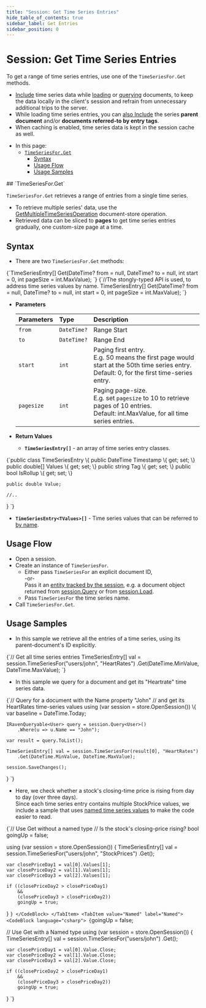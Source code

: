 ```yaml
---
title: "Session: Get Time Series Entries"
hide_table_of_contents: true
sidebar_label: Get Entries
sidebar_position: 0
---
```



# Session: Get Time Series Entries 
<Admonition type="note" title="">

To get a range of time series entries, use one of the `TimeSeriesFor.Get` methods.  

<Admonition type="info" title="">

* [Include](../../../../../document-extensions/timeseries/client-api/session/include/overview.mdx) 
  time series data while [loading](../../../../../document-extensions/timeseries/client-api/session/include/with-session-load.mdx) 
  or [querying](../../../../../document-extensions/timeseries/client-api/session/include/with-session-query.mdx) 
  documents, to keep the data locally in the client's session and refrain from unnecessary additional trips to the server.  
* While loading time series entries, you can 
  [also Include](../../../../../document-extensions/timeseries/client-api/session/get/get-entries.mdx#include-parent-and-tagged-documents) 
  the series **parent document** and/or **documents referred-to by entry tags**.  
* When caching is enabled, time series data is kept in the session cache as well.  

</Admonition>

* In this page:  
   * [`TimeSeriesFor.Get`](../../../../../document-extensions/timeseries/client-api/session/get/get-entries.mdx#timeseriesforget)  
      * [Syntax](../../../../../document-extensions/timeseries/client-api/session/get/get-entries.mdx#syntax)  
      * [Usage Flow](../../../../../document-extensions/timeseries/client-api/session/get/get-entries.mdx#usage-flow)  
      * [Usage Samples](../../../../../document-extensions/timeseries/client-api/session/get/get-entries.mdx#usage-samples)  

</Admonition>
## `TimeSeriesFor.Get`

`TimeSeriesFor.Get` retrieves a range of entries from a single time series.  
     
* To retrieve multiple series' data, use the 
  [GetMultipleTimeSeriesOperation](../../../../../document-extensions/timeseries/client-api/operations/get.mdx#getmultipletimeseriesoperation) 
  document-store operation.  
* Retrieved data can be sliced to **pages** to get time series entries 
  gradually, one custom-size page at a time.  



## Syntax

* There are two `TimeSeriesFor.Get` methods:  
<TabItem value="TimeSeriesFor-Get-definition" label="TimeSeriesFor-Get-definition">
<CodeBlock language="csharp">
{`TimeSeriesEntry[] Get(DateTime? from = null, DateTime? to = null,
    int start = 0, int pageSize = int.MaxValue);
`}
</CodeBlock>
</TabItem>
<TabItem value="TimeSeriesFor-Get-Named-Values" label="TimeSeriesFor-Get-Named-Values">
<CodeBlock language="csharp">
{`//The stongly-typed API is used, to address time series values by name.
TimeSeriesEntry<TValues>[] Get(DateTime? from = null, DateTime? to = null,
int start = 0, int pageSize = int.MaxValue);
`}
</CodeBlock>
</TabItem>

* **Parameters**  

    | Parameters | Type | Description |
    |:-------------|:-------------|:-------------|
    | `from` | `DateTime?` | Range Start |
    | `to` | `DateTime?` | Range End |
    | `start` | `int` | Paging first entry. <br/> E.g. 50 means the first page would start at the 50th time series entry. <br/> Default: 0, for the first time-series entry. |
    | `pagesize` | `int` | Paging page-size. <br/> E.g. set `pagesize` to 10 to retrieve pages of 10 entries. <br/> Default: int.MaxValue, for all time series entries. |

* **Return Values**  
   * **`TimeSeriesEntry[]`** - an array of time series entry classes.
<TabItem value="TimeSeriesEntry-Definition" label="TimeSeriesEntry-Definition">
<CodeBlock language="csharp">
{`public class TimeSeriesEntry
\{
    public DateTime Timestamp \{ get; set; \}
    public double[] Values \{ get; set; \}
    public string Tag \{ get; set; \}
    public bool IsRollup \{ get; set; \}

    public double Value;

    //..
\}
`}
</CodeBlock>
</TabItem>
   * **`TimeSeriesEntry<TValues>[]`** - 
     Time series values that can be referred to [by name](../../../../../document-extensions/timeseries/client-api/named-time-series-values.mdx).  



## Usage Flow

* Open a session.  
* Create an instance of `TimeSeriesFor`.  
    * Either pass `TimeSeriesFor` an explicit document ID,  
      -or-  
      Pass it an [entity tracked by the session](../../../../../client-api/session/loading-entities.mdx), 
      e.g. a document object returned from [session.Query](../../../../../client-api/session/querying/how-to-query.mdx) 
      or from [session.Load](../../../../../client-api/session/loading-entities.mdx#load).  
    * Pass `TimeSeriesFor` the time series name.  
* Call `TimeSeriesFor.Get`.  



## Usage Samples

* In this sample we retrieve all the entries of a time series, 
  using its parent-document's ID explicitly.  
<TabItem value="timeseries_region_Get-All-Entries-Using-Document-ID" label="timeseries_region_Get-All-Entries-Using-Document-ID">
<CodeBlock language="csharp">
{`// Get all time series entries
TimeSeriesEntry[] val = session.TimeSeriesFor("users/john", "HeartRates")
    .Get(DateTime.MinValue, DateTime.MaxValue);
`}
</CodeBlock>
</TabItem>

* In this sample we query for a document and get its "Heartrate" time series data.  
<TabItem value="timeseries_region_Pass-TimeSeriesFor-Get-Query-Results" label="timeseries_region_Pass-TimeSeriesFor-Get-Query-Results">
<CodeBlock language="csharp">
{`// Query for a document with the Name property "John" 
// and get its HeartRates time-series values
using (var session = store.OpenSession())
\{
    var baseline = DateTime.Today;

    IRavenQueryable<User> query = session.Query<User>()
        .Where(u => u.Name == "John");

    var result = query.ToList();

    TimeSeriesEntry[] val = session.TimeSeriesFor(result[0], "HeartRates")
        .Get(DateTime.MinValue, DateTime.MaxValue);

    session.SaveChanges();
\}
`}
</CodeBlock>
</TabItem>

* Here, we check whether a stock's closing-time price is rising from day to day (over three days).  
  Since each time series entry contains multiple StockPrice values, we include a sample that 
  uses [named time series values](../../../../../document-extensions/timeseries/client-api/named-time-series-values.mdx) 
  to make the code easier to read.  
<Tabs groupId='languageSyntax'>
<TabItem value="Native" label="Native">
<CodeBlock language="csharp">
{`// Use Get without a named type
// Is the stock's closing-price rising?
bool goingUp = false;

using (var session = store.OpenSession())
{
    TimeSeriesEntry[] val = session.TimeSeriesFor("users/john", "StockPrices")
        .Get();

    var closePriceDay1 = val[0].Values[1];
    var closePriceDay2 = val[1].Values[1];
    var closePriceDay3 = val[2].Values[1];

    if ((closePriceDay2 > closePriceDay1)
        &&
        (closePriceDay3 > closePriceDay2))
        goingUp = true;
}
`}
</CodeBlock>
</TabItem>
<TabItem value="Named" label="Named">
<CodeBlock language="csharp">
{`goingUp = false;

// Use Get with a Named type
using (var session = store.OpenSession())
{
    TimeSeriesEntry<StockPrice>[] val = session.TimeSeriesFor<StockPrice>("users/john")
        .Get();

    var closePriceDay1 = val[0].Value.Close;
    var closePriceDay2 = val[1].Value.Close;
    var closePriceDay3 = val[2].Value.Close;

    if ((closePriceDay2 > closePriceDay1)
        &&
        (closePriceDay3 > closePriceDay2))
        goingUp = true;
}
`}
</CodeBlock>
</TabItem>
   </Tabs>



